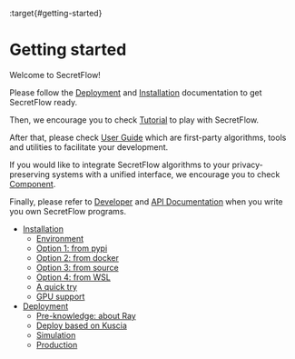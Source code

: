 :target{#getting-started}

# Getting started

Welcome to SecretFlow!

Please follow the [Deployment](deployment.mdx#deployment) and [Installation](installation.mdx#installation) documentation to get SecretFlow ready.

Then, we encourage you to check [Tutorial](../tutorial/index.mdx#tutorial) to play with SecretFlow.

After that, please check [User Guide](../user_guide/index.mdx#user-guide) which are first-party algorithms, tools and utilities to facilitate your development.

If you would like to integrate SecretFlow algorithms to your privacy-preserving systems with a unified interface, we encourage you to check [Component](../component/index.mdx#component).

Finally, please refer to [Developer](../developer/index.mdx#developer) and [API Documentation](../api/index.mdx#api) when you write you own SecretFlow programs.

<TableOfContents>


  - [Installation](installation.mdx)
    - [Environment](installation.mdx#environment)
    - [Option 1: from pypi](installation.mdx#option-1-from-pypi)
    - [Option 2: from docker](installation.mdx#option-2-from-docker)
    - [Option 3: from source](installation.mdx#option-3-from-source)
    - [Option 4: from WSL](installation.mdx#option-4-from-wsl)
    - [A quick try](installation.mdx#a-quick-try)
    - [GPU support](installation.mdx#gpu-support)
  - [Deployment](deployment.mdx)
    - [Pre-knowledge: about Ray](deployment.mdx#pre-knowledge-about-ray)
    - [Deploy based on Kuscia](deployment.mdx#deploy-based-on-kuscia)
    - [Simulation](deployment.mdx#simulation)
    - [Production](deployment.mdx#production)
</TableOfContents>
